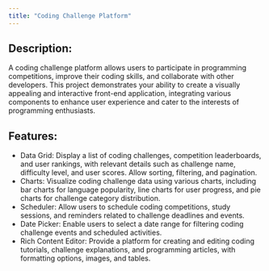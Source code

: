 ```yaml
---
title: "Coding Challenge Platform"
---
```


## Description:
A coding challenge platform allows users to participate in programming competitions, improve their coding skills, and collaborate with other developers. This project demonstrates your ability to create a visually appealing and interactive front-end application, integrating various components to enhance user experience and cater to the interests of programming enthusiasts.

## Features:

- Data Grid: Display a list of coding challenges, competition leaderboards, and user rankings, with relevant details such as challenge name, difficulty level, and user scores. Allow sorting, filtering, and pagination.
- Charts: Visualize coding challenge data using various charts, including bar charts for language popularity, line charts for user progress, and pie charts for challenge category distribution.
- Scheduler: Allow users to schedule coding competitions, study sessions, and reminders related to challenge deadlines and events.
- Date Picker: Enable users to select a date range for filtering coding challenge events and scheduled activities.
- Rich Content Editor: Provide a platform for creating and editing coding tutorials, challenge explanations, and programming articles, with formatting options, images, and tables.